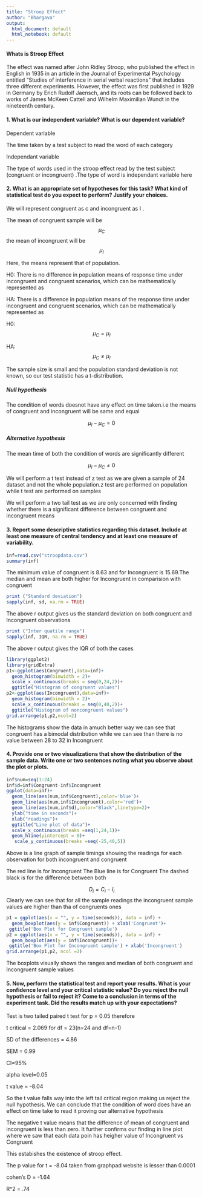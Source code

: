 ---
title: "Stroop Effect"
author: "Bhargava"
output:
  html_document: default
  html_notebook: default
---
#### Whats is Stroop Effect

The effect was named after John Ridley Stroop, who published the effect in English in 1935 in an article in the Journal of Experimental Psychology entitled "Studies of interference in serial verbal reactions" that includes three different experiments. However, the effect was first published in 1929 in Germany by Erich Rudolf Jaensch, and its roots can be followed back to works of James McKeen Cattell and Wilhelm Maximilian Wundt in the nineteenth century.

#### 1. What is our independent variable? What is our dependent variable?

Dependent variable

The time taken by a test subject to read the word of each category

Independant variable

The type of words used in the stroop effect read by the test subject (congruent or incongruent) .The type of word is independant variable here

#### 2. What is an appropriate set of hypotheses for this task? What kind of statistical test do you expect to perform? Justify your choices.


We will represent congruent as c and incongruent as I .

The mean of congruent sample will be 
$$\mu_C$$
the mean of incongruent will be 
$$\mu_I$$

Here, the means represent that of population.

H0: There is no difference in population means of response time under incongruent and congruent scenarios, which can be mathematically represented as

HA: There is a difference in population means of the response time under incongruent and congruent scenarios, which can be mathematically represented as

H0: $$\mu_C = \mu_I$$

HA: $$\mu_C \neq \mu_I$$

The sample size is small and the population standard deviation is not known, so our test statistic has a t-distribution.

##### Null hypothesis

The condition of words doesnot have any effect on time taken.i.e the means of congruent and incongruent will be same and equal

$$  \mu_I - \mu_C = 0$$

##### Alternative hypothesis

The mean time of both the condition of words are significantly different

$$ \mu_I-\mu_C \neq 0$$

We will perform a t test instead of z test
as we are given a sample of 24 dataset and not the whole population.z test are performed on population while t test are performed on samples

We will perform a two tail test as we are only concerned with finding whether there is a significant difference between congruent and incongruent means

#### 3. Report some descriptive statistics regarding this dataset. Include at least one measure of central tendency and at least one measure of variability.

```{r echo=FALSE, message =FALSE, warning =FALSE}
inf=read.csv("stroopdata.csv")
summary(inf)
```

The minimum value of congruent is 8.63 and for Incongruent is 15.69.The median and mean are both higher for Incongruent in comparision with congruent

```{r echo=FALSE, message =FALSE, warning =FALSE}
print ("Standard deviation")
sapply(inf, sd, na.rm = TRUE)
```

The above r output gives us the standard deviation on both congruent and Incongruent observations

```{r echo=FALSE, message =FALSE, warning =FALSE}
print ("Inter quatile range")
sapply(inf, IQR, na.rm = TRUE)
```
The above r output gives the IQR of both the cases

```{r echo=FALSE, message =FALSE, warning =FALSE}
library(ggplot2)
library(gridExtra)
p1<-ggplot(aes(Congruent),data=inf)+
  geom_histogram(binwidth = 2)+
  scale_x_continuous(breaks = seq(0,24,2))+
  ggtitle("Histogram of congruent values")
p2<-ggplot(aes(Incongruent),data=inf)+
  geom_histogram(binwidth = 2)+
  scale_x_continuous(breaks = seq(0,40,2))+
  ggtitle("Histogram of noncongruent values")
grid.arrange(p1,p2,ncol=2)
```

The histograms show the data in amuch better way we can see that congruent has a bimodal distribution while we can see than there is no value between 28 to 32 in Incongruent


#### 4. Provide one or two visualizations that show the distribution of the sample data. Write one or two sentences noting what you observe about the plot or plots.

```{r echo=FALSE, message =FALSE, warning =FALSE}

inf$num=seq(1:24)
inf$d=inf$Congruent-inf$Incongruent
ggplot(data=inf)+
  geom_line(aes(num,inf$Congruent),color='blue')+
  geom_line(aes(num,inf$Incongruent),color='red')+
  geom_line(aes(num,inf$d),color="Black",linetype=2)+
  ylab("time in seconds")+
  xlab("readings")+
  ggtitle("Line plot of data")+
  scale_x_continuous(breaks =seq(1,24,1))+
  geom_hline(yintercept = 0)+
   scale_y_continuous(breaks =seq(-25,40,5))
```

Above is a line graph of sample timings showing the readings for each observation for both incongruent and congruent

The red line is for Incongruent
The Blue line is for Congruent
The dashed black is for the difference between both 

$$D_i=C_i -I_i$$
Clearly we can see that for all the sample readings the incongruent sample values are higher than tha of congruents ones


```{r echo=FALSE, message =FALSE, warning =FALSE}

p1 = ggplot(aes(x = "", y = time(seconds)), data = inf) + 
  geom_boxplot(aes(y = inf$Congruent)) + xlab('Congruent')+
 ggtitle('Box Plot for Congruent sample')
p2 = ggplot(aes(x = "", y = time(seconds)), data = inf) + 
  geom_boxplot(aes(y = inf$Incongruent))+ 
 ggtitle('Box Plot for Incongruent sample') + xlab('Incongruent')
grid.arrange(p1,p2, ncol =2)
```



The boxplots visually shows the ranges and median of both congruent and Incongruent sample values

#### 5. Now, perform the statistical test and report your results. What is your confidence level and your critical statistic value? Do you reject the null hypothesis or fail to reject it? Come to a conclusion in terms of the experiment task. Did the results match up with your expectations?

Test is two tailed paired t test for p = 0.05 therefore
 
 t critical  = 2.069 for df = 23(n=24 and df=n-1)
 
 SD of the differences = 4.86
 
 SEM = 0.99
 
 CI=95%
 
 alpha level=0.05
 
 
 t value =  -8.04
 
 So the t value falls way into the left tail critical region making us reject the null hypothesis.
 We can conclude that the condition of word does have an effect on time take to read it proving our alternative hypothesis

The negative t value means that the difference of mean of congruent and incongruent is less than zero.
It further confirms our finding in line plot where we saw that each data poin has heigher value of Incongruent vs Congruent

 This estabishes the existence of stroop effect.
 
 The p value for t = -8.04 taken from graphpad website 
  is lesser than 0.0001
  
 cohen's D = -1.64
 
 R^2 = .74




